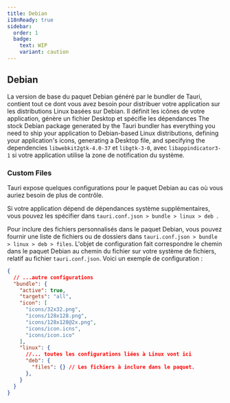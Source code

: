 ```yaml
---
title: Debian
i18nReady: true
sidebar:
  order: 1
  badge:
    text: WIP
    variant: caution
---
```




## Debian
La version de base du paquet Debian généré par le bundler de Tauri, contient tout ce dont vous avez besoin pour distribuer votre application sur les distributions Linux basées sur Debian. Il définit les icônes de votre application, génère un fichier Desktop et spécifie les dépendances The stock Debian package generated by the Tauri bundler has everything you need to ship your application to Debian-based Linux distributions, defining your application's icons, generating a Desktop file, and specifying the dependencies `libwebkit2gtk-4.0-37` et `libgtk-3-0`, avec `libappindicator3-1` si votre application utilise la zone de notification du système.

### Custom Files

Tauri expose quelques configurations pour le paquet Debian au cas où vous auriez besoin de plus de contrôle.

Si votre application dépend de dépendances système supplémentaires, vous pouvez les spécifier dans `tauri.conf.json > bundle > linux > deb `.

Pour inclure des fichiers personnalisés dans le paquet Debian, vous pouvez fournir une liste de fichiers ou de dossiers dans `tauri.conf.json > bundle > linux > deb > files`. L'objet de configuration fait correspondre le chemin dans le paquet Debian au chemin du fichier sur votre système de fichiers, relatif au fichier `tauri.conf.json`. Voici un exemple de configuration :

```json
{
  // ...autre configurations
  "bundle": {
    "active": true,
    "targets": "all",
    "icon": [
      "icons/32x32.png",
      "icons/128x128.png",
      "icons/128x128@2x.png",
      "icons/icon.icns",
      "icons/icon.ico"
    ],
    "linux": {
      //... toutes les configurations liées à Linux vont ici 
      "deb": {
        "files": {} // Les fichiers à inclure dans le paquet.
      },
    }
  }
}

```
<Stub />
